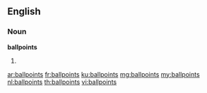 ==English==

===Noun===
'''ballpoints'''

# {{plural of|ballpoint}}

[[ar:ballpoints]]
[[fr:ballpoints]]
[[ku:ballpoints]]
[[mg:ballpoints]]
[[my:ballpoints]]
[[nl:ballpoints]]
[[th:ballpoints]]
[[vi:ballpoints]]